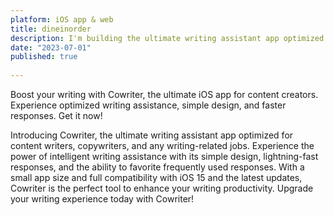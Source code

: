 ```yaml
---
platform: iOS app & web
title: dineinorder
description: I'm building the ultimate writing assistant app optimized for content writers, copywriters, and any writing-related jobs.
date: "2023-07-01"
published: true
  
---
```



Boost your writing with Cowriter, the ultimate iOS app for content creators. Experience optimized writing assistance, simple design, and faster responses. Get it now!


Introducing Cowriter, the ultimate writing assistant app optimized for content writers, copywriters, and any writing-related jobs. Experience the power of intelligent writing assistance with its simple design, lightning-fast responses, and the ability to favorite frequently used responses. With a small app size and full compatibility with iOS 15 and the latest updates, Cowriter is the perfect tool to enhance your writing productivity. Upgrade your writing experience today with Cowriter!

